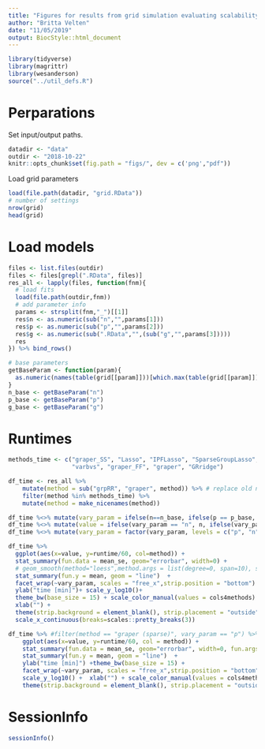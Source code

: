 ```yaml
---
title: "Figures for results from grid simulation evaluating scalability"
author: "Britta Velten"
date: "11/05/2019"
output: BiocStyle::html_document
---
```


```r
library(tidyverse)
library(magrittr)
library(wesanderson)
source("../util_defs.R")
```


# Perparations
Set input/output paths.
```r
datadir <- "data"
outdir <- "2018-10-22"
knitr::opts_chunk$set(fig.path = "figs/", dev = c('png',"pdf"))
```

Load grid parameters
```r
load(file.path(datadir, "grid.RData"))
# number of settings
nrow(grid)
head(grid)
```


# Load models
```r
files <- list.files(outdir)
files <- files[grepl(".RData", files)]
res_all <- lapply(files, function(fnm){
  # load fits
  load(file.path(outdir,fnm))
  # add parameter info
  params <- strsplit(fnm,"_")[[1]]
  res$n <- as.numeric(sub("n","",params[1]))
  res$p <- as.numeric(sub("p","",params[2]))
  res$g <- as.numeric(sub(".RData","",(sub("g","",params[3]))))
  res
}) %>% bind_rows()

# base parameters
getBaseParam <- function(param){
  as.numeric(names(table(grid[[param]]))[which.max(table(grid[[param]]))])
}
n_base <- getBaseParam("n")
p_base <- getBaseParam("p")
g_base <- getBaseParam("g")
```

# Runtimes
```r
methods_time <- c("graper_SS", "Lasso", "IPFLasso", "SparseGroupLasso",
                  "varbvs", "graper_FF", "graper", "GRridge")

df_time <- res_all %>% 
    mutate(method = sub("grpRR", "graper", method)) %>% # replace old name
    filter(method %in% methods_time) %>%
    mutate(method = make_nicenames(method))
```

```r
df_time %<>% mutate(vary_param = ifelse(n==n_base, ifelse(p == p_base, "G","p"), "n"))
df_time %<>% mutate(value = ifelse(vary_param == "n", n, ifelse(vary_param=="p", p, g)))
df_time %<>% mutate(vary_param = factor(vary_param, levels = c("p", "n", "G")))

df_time %>%
  ggplot(aes(x=value, y=runtime/60, col=method)) +
  stat_summary(fun.data = mean_se, geom="errorbar", width=0) +
  # geom_smooth(method="loess",method.args = list(degree=0, span=10), se=FALSE) +
  stat_summary(fun.y = mean, geom = "line")  +
  facet_wrap(~vary_param, scales = "free_x",strip.position = "bottom") +
  ylab("time [min]")+ scale_y_log10()+ 
  theme_bw(base_size = 15) + scale_color_manual(values = cols4methods) +
  xlab("") +
  theme(strip.background = element_blank(), strip.placement = "outside") +
  scale_x_continuous(breaks=scales::pretty_breaks(3))
```

```r
df_time %>% #filter(method == "graper (sparse)", vary_param == "p") %>%
    ggplot(aes(x=value, y=runtime/60, col = method)) + 
    stat_summary(fun.data = mean_se, geom="errorbar", width=0, fun.args = list(mult = 5)) +
    stat_summary(fun.y = mean, geom = "line")  +
    ylab("time [min]") +theme_bw(base_size = 15) +
    facet_wrap(~vary_param, scales = "free_x",strip.position = "bottom") +
    scale_y_log10() +  xlab("") + scale_color_manual(values = cols4methods)+
    theme(strip.background = element_blank(), strip.placement = "outside")
```

# SessionInfo
```r
sessionInfo()
```


